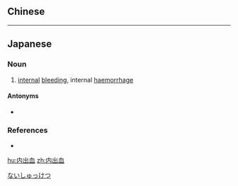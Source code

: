 {{also|內出血}}
==Chinese==
{{zh-see|內出血}}

----

==Japanese==
{{ja-kanjitab|ない|しゅつ|k2=しゅっ|けつ|yomi=on}}

===Noun===
{{ja-noun|ないしゅっけつ}}

# [[internal]] [[bleeding]], internal [[haemorrhage]]

====Antonyms====
* {{ja-r|外出血|がいしゅっけつ}}

===References===
* {{R:Kojien}}

[[Category:ja:Medicine|ないしゅっけつ]]

[[hu:内出血]]
[[zh:内出血]]